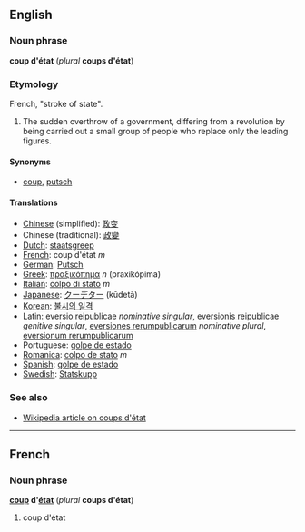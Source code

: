 ==English==
===Noun phrase===
'''coup d'état''' (''plural'' '''coups d'état''')

===Etymology===
French, "stroke of state".

#The sudden overthrow of a government, differing from a revolution by being carried out a small group of people who replace only the leading figures.

====Synonyms====
*[[coup]], [[putsch]]

====Translations====
*[[Chinese]] (simplified): [[政变]]
*Chinese (traditional): [[政變]]
*[[Dutch]]: [[staatsgreep]]
*[[French]]: coup d'état ''m''
*[[German]]: [[Putsch]]
*[[Greek]]: [[πραξικόπημα]] ''n'' (praxikópima)
*[[Italian]]: [[colpo di stato]] ''m''
*[[Japanese]]: [[クーデター]] (kūdetā)
*[[Korean]]: [[불시의 일격]]
*[[Latin]]: [[eversio reipublicae]] ''nominative singular'', [[eversionis reipublicae]] ''genitive singular'', [[eversiones rerumpublicarum]] ''nominative plural'', [[eversionum rerumpublicarum]]
*Portuguese: [[golpe de estado]]
*[[Romanica]]: [[colpo de stato]] ''m''
*[[Spanish]]: [[golpe de estado]]
*[[Swedish]]: [[Statskupp]]

===See also===
*[[w:Coup d'état|Wikipedia article on coups d'état]]

----
==French==
===Noun phrase===
'''[[coup]] d'[[état]]''' (''plural'' '''coups d'état''')

#coup d'état